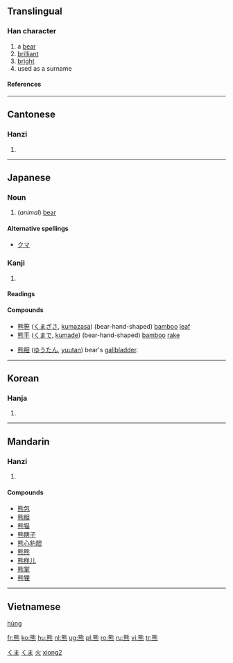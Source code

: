 {{zh-hanzi|{{zh-lookup|熊}}}}
==Translingual==
===Han character===
{{Han char|rn=86|rad=火|as=10|sn=14|four=2133<sub>1</sub>|canj=戈心火 (IPF)}}
# a [[bear]] 
# [[brilliant]]
# [[bright]]
# used as a surname
====References====
{{Han ref|kx=0679.100|dkj=19294|dj=1090.320|hdz=32227.050|uh=718A|ud=29066|bh=BAB5|bd=47797}}

----
==Cantonese==
===Hanzi===
{{yue-hanzi|jyut=|y=hung4}}
# {{defn|Cantonese}}

----
==Japanese==
===Noun===
[[Category:1000 Japanese basic words|くま]]
{{ja-noun|k|hira=くま|rom=kuma}}
#(''animal'') [[bear]]
[[Category:ja:Mammals|くま]]
====Alternative spellings====
*[[クマ]]
===Kanji===
{{ja-kanji|grade=|rs=火10}}
# {{defn|Japanese}} 
====Readings====
{{ja-readings|on=[[ゆう]] (yū)|kun=[[くま]] (kuma)}}

====Compounds====
{{top2}}
*[[熊笹]] ([[くまざさ]], [[kumazasa]]) (bear-hand-shaped) [[bamboo]] [[leaf]]
*[[熊手]] ([[くまで]], [[kumade]]) (bear-hand-shaped) [[bamboo]] [[rake]]
{{mid2}}
*[[熊胆]] ([[ゆうたん]], [[yuutan]]) bear's [[gallbladder]].
{{bottom}}

----

==Korean==
===Hanja===
{{ko-hanja|hangeul=웅|eumhun=|rv=ung|mr=ung|y=wung}}
# {{defn|Korean}}

----
==Mandarin==
===Hanzi===
{{cmn-hanzi|pin=[[xióng]] (xiong2)|wg=hsiung<sup>2</sup>}}
# {{defn|Mandarin}}

====Compounds====
*[[熊包]]
*[[熊胆]]
*[[熊猫]]
*[[熊瞎子]]
*[[熊心豹胆]]
*[[熊熊]]
*[[熊样儿]]
*[[熊掌]]
*[[熊狸]]

----

==Vietnamese==
[[hùng]]

[[Category:zh-tw:Mammals|火]]
[[Category:zh-cn:Mammals|xiong2]]

[[fr:熊]]
[[ko:熊]]
[[hu:熊]]
[[nl:熊]]
[[ug:熊]]
[[pl:熊]]
[[ro:熊]]
[[ru:熊]]
[[vi:熊]]
[[tr:熊]]